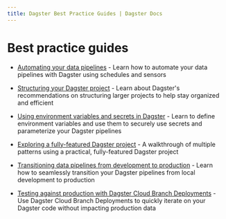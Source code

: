 ```yaml
---
title: Dagster Best Practice Guides | Dagster Docs
---
```


# Best practice guides

- [Automating your data pipelines](/guides/dagster/automated_pipelines) - Learn how to automate your data pipelines with Dagster using schedules and sensors

- [Structuring your Dagster project](/guides/dagster/recommended_project_structure) - Learn about Dagster's recommendations on structuring larger projects to help stay organized and efficient

- [Using environment variables and secrets in Dagster](/guides/dagster/using-environment-variables-and-secrets) - Learn to define environment variables and use them to securely use secrets and parameterize your Dagster pipelines

- [Exploring a fully-featured Dagster project](/guides/dagster/example_project) - A walkthrough of multiple patterns using a practical, fully-featured Dagster project

- [Transitioning data pipelines from development to production](/guides/dagster/transitioning-data-pipelines-from-development-to-production) - Learn how to seamlessly transition your Dagster pipelines from local development to production

- [Testing against production with Dagster Cloud Branch Deployments](/guides/dagster/branch_deployments) - Use Dagster Cloud Branch Deployments to quickly iterate on your Dagster code without impacting production data
